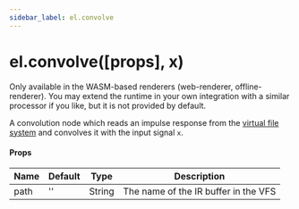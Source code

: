 ```yaml
---
sidebar_label: el.convolve
---
```


# el.convolve([props], x)

<Callout type="info">
  Only available in the WASM-based renderers (web-renderer, offline-renderer). You may extend the runtime
in your own integration with a similar processor if you like, but it is not provided by default.
</Callout>



A convolution node which reads an impulse response from the [virtual file system](../guides/Virtual_File_System.md) and convolves it with
the input signal `x`.

#### Props

| Name     | Default  | Type   | Description                                   |
| -------- | -------- | ------ | --------------------------------------------- |
| path     | ''       | String | The name of the IR buffer in the VFS          |


